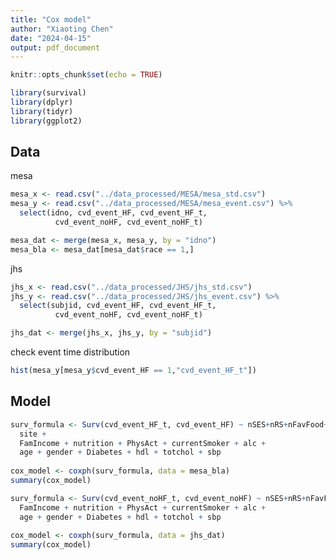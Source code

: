 ```yaml
---
title: "Cox model"
author: "Xiaoting Chen"
date: "2024-04-15"
output: pdf_document
---
```


```r
knitr::opts_chunk$set(echo = TRUE)
```

```r
library(survival)
library(dplyr)
library(tidyr)
library(ggplot2)
```

## Data

mesa
```r
mesa_x <- read.csv("../data_processed/MESA/mesa_std.csv")
mesa_y <- read.csv("../data_processed/MESA/mesa_event.csv") %>%
  select(idno, cvd_event_HF, cvd_event_HF_t,
          cvd_event_noHF, cvd_event_noHF_t)

mesa_dat <- merge(mesa_x, mesa_y, by = "idno")
mesa_bla <- mesa_dat[mesa_dat$race == 1,]
```

jhs
```r
jhs_x <- read.csv("../data_processed/JHS/jhs_std.csv")
jhs_y <- read.csv("../data_processed/JHS/jhs_event.csv") %>%
  select(subjid, cvd_event_HF, cvd_event_HF_t,
          cvd_event_noHF, cvd_event_noHF_t)

jhs_dat <- merge(jhs_x, jhs_y, by = "subjid")
```

check event time distribution
```r
hist(mesa_y[mesa_y$cvd_event_HF == 1,"cvd_event_HF_t"])
```

## Model

```r
surv_formula <- Surv(cvd_event_HF_t, cvd_event_HF) ~ nSES+nRS+nFavFood+nPhysFac +
  site +
  FamIncome + nutrition + PhysAct + currentSmoker + alc +
  age + gender + Diabetes + hdl + totchol + sbp
  
cox_model <- coxph(surv_formula, data = mesa_bla)
summary(cox_model)
```
```r
surv_formula <- Surv(cvd_event_noHF_t, cvd_event_noHF) ~ nSES+nRS+nFavFood+nPhysFac +
  FamIncome + nutrition + PhysAct + currentSmoker + alc +
  age + gender + Diabetes + hdl + totchol + sbp
  
cox_model <- coxph(surv_formula, data = jhs_dat)
summary(cox_model)
```

